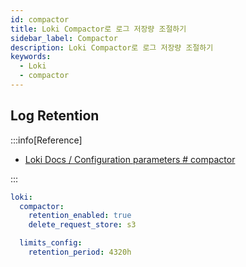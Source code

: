 ```yaml
---
id: compactor
title: Loki Compactor로 로그 저장량 조절하기
sidebar_label: Compactor
description: Loki Compactor로 로그 저장량 조절하기
keywords:
  - Loki
  - compactor
---
```


## Log Retention

:::info[Reference]

- [Loki Docs / Configuration parameters # compactor](https://grafana.com/docs/loki/latest/configure/#compactor)

:::

```yaml title="loki-distributed-values.yaml"
loki:
  compactor:
    retention_enabled: true
    delete_request_store: s3

  limits_config:
    retention_period: 4320h
```
